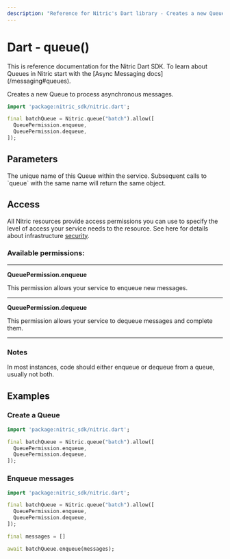 ```yaml
---
description: "Reference for Nitric's Dart library - Creates a new Queue to process asynchronous messages."
---
```


# Dart - queue()

<Note>
  This is reference documentation for the Nitric Dart SDK. To learn about Queues
  in Nitric start with the [Async Messaging docs](/messaging#queues).
</Note>

Creates a new Queue to process asynchronous messages.

```dart
import 'package:nitric_sdk/nitric.dart';

final batchQueue = Nitric.queue("batch").allow([
  QueuePermission.enqueue,
  QueuePermission.dequeue,
]);
```

## Parameters

<Properties>
  <Property name="name" required type="String">
    The unique name of this Queue within the service. Subsequent calls to
    `queue` with the same name will return the same object.
  </Property>
</Properties>

## Access

All Nitric resources provide access permissions you can use to specify the level of access your service needs to the resource. See here for details about infrastructure [security](/get-started/foundations/infrastructure/security).

### Available permissions:

---

**QueuePermission.enqueue**

This permission allows your service to enqueue new messages.

---

**QueuePermission.dequeue**

This permission allows your service to dequeue messages and complete them.

---

### Notes

In most instances, code should either enqueue or dequeue from a queue, usually not both.

## Examples

### Create a Queue

```dart
import 'package:nitric_sdk/nitric.dart';

final batchQueue = Nitric.queue("batch").allow([
  QueuePermission.enqueue,
  QueuePermission.dequeue,
]);
```

### Enqueue messages

```dart
import 'package:nitric_sdk/nitric.dart';

final batchQueue = Nitric.queue("batch").allow([
  QueuePermission.enqueue,
  QueuePermission.dequeue,
]);

final messages = []

await batchQueue.enqueue(messages);
```
